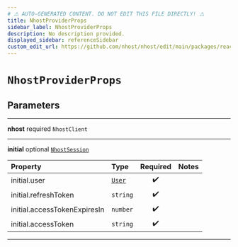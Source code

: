 ```yaml
---
# ⚠️ AUTO-GENERATED CONTENT. DO NOT EDIT THIS FILE DIRECTLY! ⚠️
title: NhostProviderProps
sidebar_label: NhostProviderProps
description: No description provided.
displayed_sidebar: referenceSidebar
custom_edit_url: https://github.com/nhost/nhost/edit/main/packages/react/src/provider.tsx#L6
---
```


# `NhostProviderProps`

## Parameters

---

**<span className="parameter-name">nhost</span>** <span className="optional-status">required</span> <code>NhostClient</code>

---

**<span className="parameter-name">initial</span>** <span className="optional-status">optional</span> [`NhostSession`](/reference/docgen/nextjs/types/nhost-session)

| Property                                                                                                 | Type                                          | Required | Notes |
| :------------------------------------------------------------------------------------------------------- | :-------------------------------------------- | :------: | :---- |
| <span className="parameter-name"><span className="light-grey">initial.</span>user</span>                 | [`User`](/reference/docgen/nextjs/types/user) |    ✔️    |       |
| <span className="parameter-name"><span className="light-grey">initial.</span>refreshToken</span>         | <code>string</code>                           |    ✔️    |       |
| <span className="parameter-name"><span className="light-grey">initial.</span>accessTokenExpiresIn</span> | <code>number</code>                           |    ✔️    |       |
| <span className="parameter-name"><span className="light-grey">initial.</span>accessToken</span>          | <code>string</code>                           |    ✔️    |       |

---
